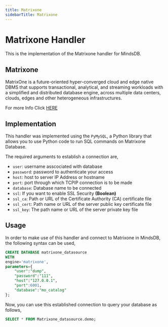```yaml
---
title: Matrixone
sidebarTitle: Matrixone
---
```


# Matrixone Handler

This is the implementation of the  Matrixone handler for MindsDB.

##  Matrixone
MatrixOne is a future-oriented hyper-converged cloud and edge native DBMS that supports transactional, analytical, and streaming workloads with a simplified and distributed database engine, across multiple data centers, clouds, edges and other heterogeneous infrastructures.

For more Info Click [HERE](https://github.com/matrixorigin/matrixone)

## Implementation
This handler was implemented using the `PyMySQL`, a Python library that allows you to use Python code to run SQL commands on Matrixone Database.

The required arguments to establish a connection are,
* `user`: username asscociated with database
* `password`: password to authenticate your access
* `host`: host to server IP Address or hostname
* `port`: port through which TCPIP connection is to be made
* `database`: Database name to be connected
* `ssl`: If you want to enable SSL Security **(Boolean)**
* `ssl_ca`: Path or URL of the Certificate Authority (CA) certificate file
* `ssl_cert`: Path name or URL of the server public key certificate file
* `ssl_key`: The path name or URL of the server private key file
  

## Usage
In order to make use of this handler and connect to Matrixone in MindsDB, the following syntax can be used,
~~~~sql
CREATE DATABASE matrixone_datasource
WITH
engine='matrixone',
parameters={
    "user":"dump",
    "password":"111",
    "host":"127.0.0.1",
    "port":6001,
    "database":"mo_catalog"
};
~~~~

Now, you can use this established connection to query your database as follows,
~~~~sql
SELECT * FROM Matrixone_datasource.demo;
~~~~